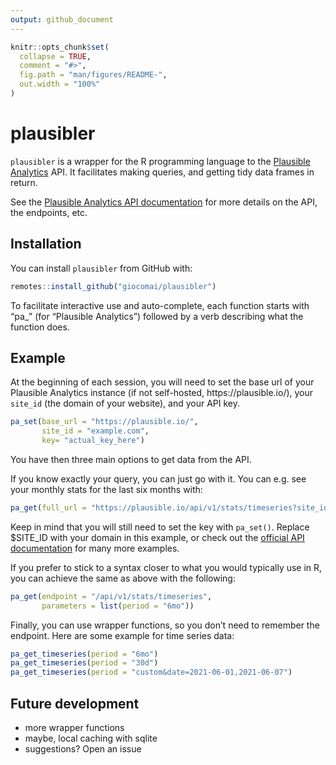 ```yaml
---
output: github_document
---
```


<!-- README.md is generated from README.Rmd. Please edit that file -->

```r
knitr::opts_chunk$set(
  collapse = TRUE,
  comment = "#>",
  fig.path = "man/figures/README-",
  out.width = "100%"
)
```

# plausibler

<!-- badges: start -->
<!-- badges: end -->

`plausibler` is a wrapper for the R programming language to the [Plausible Analytics](https://plausible.io/) API. It facilitates making queries, and getting tidy data frames in return.

See the [Plausible Analytics API documentation](https://plausible.io/docs/stats-api) for more details on the API, the endpoints, etc.

## Installation

You can install `plausibler` from GitHub with:

``` r
remotes::install_github("giocomai/plausibler")
```

To facilitate interactive use and auto-complete, each function starts with "pa_" (for "Plausible Analytics") followed by a verb describing what the function does.

## Example

At the beginning of each session, you will need to set the base url of your Plausible Analytics instance (if not self-hosted, https://plausible.io/), your `site_id` (the domain of your website), and your API key. 

```r
pa_set(base_url = "https://plausible.io/",
       site_id = "example.com",
       key= "actual_key_here")
```


You have then three main options to get data from the API. 

If you know exactly your query, you can just go with it. You can e.g. see your monthly stats for the last six months with:

```r
pa_get(full_url = "https://plausible.io/api/v1/stats/timeseries?site_id=$SITE_ID&period=6mo")
```

Keep in mind that you will still need to set the key with `pa_set()`. Replace $SITE_ID with your domain in this example, or check out the [official API documentation](https://plausible.io/docs/stats-api) for many more examples.

If you prefer to stick to a syntax closer to what you would typically use in R, you can achieve the same as above with the following:

```r
pa_get(endpoint = "/api/v1/stats/timeseries",
       parameters = list(period = "6mo"))
```

Finally, you can use wrapper functions, so you don't need to remember the endpoint. Here are some example for time series data:

```r
pa_get_timeseries(period = "6mo")
pa_get_timeseries(period = "30d")
pa_get_timeseries(period = "custom&date=2021-06-01,2021-06-07")
```

## Future development

- more wrapper functions
- maybe, local caching with sqlite
- suggestions? Open an issue
